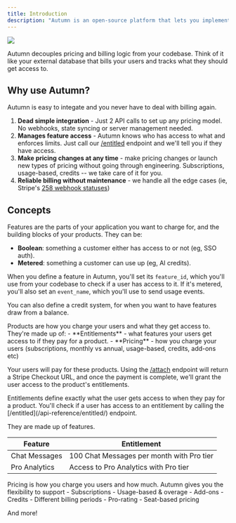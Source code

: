 ```yaml
---
title: Introduction
description: "Autumn is an open-source platform that lets you implement any pricing model you want."
---
```


<img src="/assets/screenshots/hero.png" />

Autumn decouples pricing and billing logic from your codebase. Think of it like your external database that bills your users and tracks what they should get access to.

## Why use Autumn?

Autumn is easy to integate and you never have to deal with billing again.

1. **Dead simple integration** - Just 2 API calls to set up any pricing model. No webhooks, state syncing or server management needed.
2. **Manages feature access** - Autumn knows who has access to what and enforces limits. Just call our [/entitled](/api-reference/entitled) endpoint and we'll tell you if they have access.
3. **Make pricing changes at any time** - make pricing changes or launch new types of pricing without going through engineering. Subscriptions, usage-based, credits -- we take care of it for you.
4. **Reliable billing without maintenance** - we handle all the edge cases (ie, Stripe's [258 webhook statuses](https://docs.stripe.com/api/events/types))

## Concepts

<Tabs>
  <Tab title="Features">
  Features are the parts of your application you want to charge for, and the building blocks of your products. They can be:

- **Boolean**: something a customer either has access to or not (eg, SSO auth).
- **Metered**: something a customer can use up (eg, AI credits).

When you define a feature in Autumn, you'll set its `feature_id`, which you'll use from your codebase to check if a user has access to it. If it's metered, you'll also set an `event_name`, which you'll use to send usage events.

You can also define a credit system, for when you want to have features draw from a balance.

  </Tab>
  <Tab title="Products">
  Products are how you charge your users and what they get access to. They're made up of:
    - **Entitlements** - what features your users get access to if they pay for a product.
    - **Pricing** - how you charge your users (subscriptions, monthly vs annual, usage-based, credits, add-ons etc)

Your users will pay for these products. Using the [/attach](/api-reference/attach/) endpoint will return a Stripe Checkout URL, and once the payment is complete, we'll grant the user access to the product's entitlements.

  </Tab>
  <Tab title="Entitlements">
  Entitlements define exactly what the user gets access to when they pay for a product. You'll check if a user has access to an entitlement by calling the [/entitled](/api-reference/entitled/) endpoint.

They are made up of features.

| Feature       | Entitlement                               |
| ------------- | ----------------------------------------- |
| Chat Messages | 100 Chat Messages per month with Pro tier |
| Pro Analytics | Access to Pro Analytics with Pro tier     |

  </Tab>
  <Tab title="Pricing">
  Pricing is how you charge you users and how much. Autumn gives you the flexibility to support
  - Subscriptions
  - Usage-based & overage
  - Add-ons
  - Credits
  - Different billing periods
  - Pro-rating
  - Seat-based pricing

And more!

  </Tab>
</Tabs>
